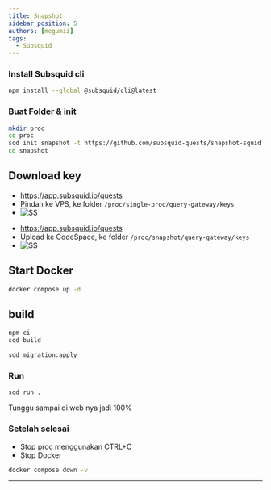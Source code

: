 ```yaml
---
title: Snapshot
sidebar_position: 5
authors: [megumii]
tags:
  - Subsquid
---
```



### Install Subsquid cli

```bash
npm install --global @subsquid/cli@latest
```

### Buat Folder & init

```bash
mkdir proc
cd proc
sqd init snapshot -t https://github.com/subsquid-quests/snapshot-squid
cd snapshot
```

## Download key

<Tabs>
<TabItem value="VPS">

- https://app.subsquid.io/quests
- Pindah ke VPS, ke folder `/proc/single-proc/query-gateway/keys`
- ![SS](/img/squidproc.png)

</TabItem>
<TabItem value="CodeSpace">

- https://app.subsquid.io/quests
- Upload ke CodeSpace, ke folder `/proc/snapshot/query-gateway/keys`
- ![SS](/img/snap.png)

</TabItem>
</Tabs>

## Start Docker

```bash
docker compose up -d
```

## build

```bash
npm ci
sqd build
```

```bash
sqd migration:apply
```

### Run

```bash
sqd run .
```

Tunggu sampai di web nya jadi 100%

### Setelah selesai
 - Stop proc menggunakan CTRL+C
 - Stop Docker

 ```bash
 docker compose down -v
 ```

 ---